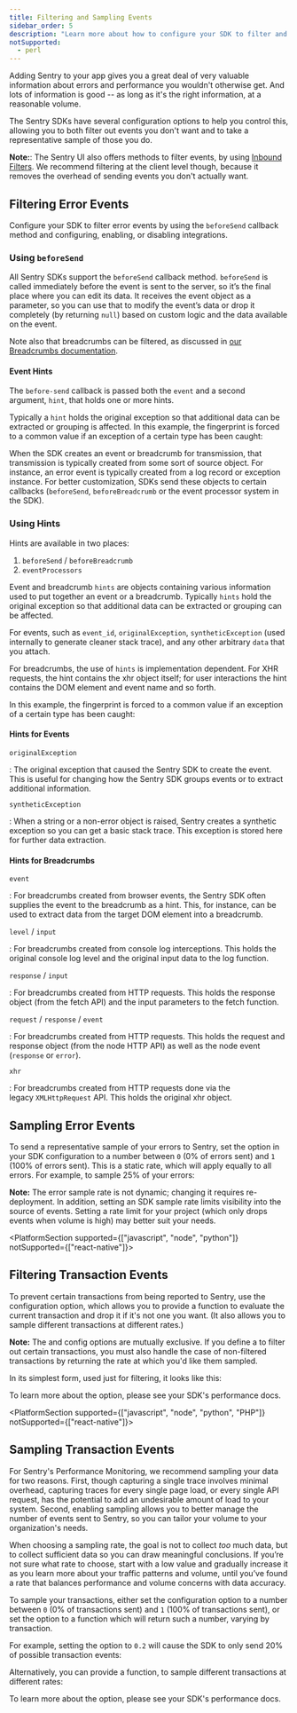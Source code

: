 ```yaml
---
title: Filtering and Sampling Events
sidebar_order: 5
description: "Learn more about how to configure your SDK to filter and sample events reported to Sentry."
notSupported:
  - perl
---
```


Adding Sentry to your app gives you a great deal of very valuable information about errors and performance you wouldn't otherwise get. And lots of information is good -- as long as it's the right information, at a reasonable volume.

The Sentry SDKs have several configuration options to help you control this, allowing you to both filter out events you don't want and to take a representative sample of those you do.

**Note:**: The Sentry UI also offers methods to filter events, by using [Inbound Filters](/product/error-monitoring/filtering/). We recommend filtering at the client level though, because it removes the overhead of sending events you don't actually want.

## Filtering Error Events

Configure your SDK to filter error events by using the `beforeSend` callback method and configuring, enabling, or disabling integrations.

### Using `beforeSend`

All Sentry SDKs support the `beforeSend` callback method. `beforeSend` is called immediately before the event is sent to the server, so it’s the final place where you can edit its data. It receives the event object as a parameter, so you can use that to modify the event’s data or drop it completely (by returning `null`) based on custom logic and the data available on the event.

<PlatformContent includePath="configuration/before-send" />

Note also that breadcrumbs can be filtered, as discussed in [our Breadcrumbs documentation](/product/error-monitoring/breadcrumbs/).

#### Event Hints

The `before-send` callback is passed both the `event` and a second argument, `hint`, that holds one or more hints.

Typically a `hint` holds the original exception so that additional data can be extracted or grouping is affected. In this example, the fingerprint is forced to a common value if an exception of a certain type has been caught:

<PlatformContent includePath="configuration/before-send-hint" />

When the SDK creates an event or breadcrumb for transmission, that transmission is typically created from some sort of source object. For instance, an error event is typically created from a log record or exception instance. For better customization, SDKs send these objects to certain callbacks (`beforeSend`, `beforeBreadcrumb` or the event processor system in the SDK).

### Using Hints

Hints are available in two places:

1. `beforeSend` / `beforeBreadcrumb`
2. `eventProcessors`

Event and breadcrumb `hints` are objects containing various information used to put together an event or a breadcrumb. Typically `hints` hold the original exception so that additional data can be extracted or grouping can be affected.

For events, such as `event_id`, `originalException`, `syntheticException` (used internally to generate cleaner stack trace), and any other arbitrary `data` that you attach.

For breadcrumbs, the use of `hints` is implementation dependent. For XHR requests, the hint contains the xhr object itself; for user interactions the hint contains the DOM element and event name and so forth.

In this example, the fingerprint is forced to a common value if an exception of a certain type has been caught:

<PlatformContent includePath="configuration/before-send-fingerprint" />

#### Hints for Events

`originalException`

: The original exception that caused the Sentry SDK to create the event. This is useful for changing how the Sentry SDK groups events or to extract additional information.

`syntheticException`

: When a string or a non-error object is raised, Sentry creates a synthetic exception so you can get a basic stack trace. This exception is stored here for further data extraction.

#### Hints for Breadcrumbs

`event`

: For breadcrumbs created from browser events, the Sentry SDK often supplies the event to the breadcrumb as a hint. This, for instance, can be used to extract data from the target DOM element into a breadcrumb.

`level` / `input`

: For breadcrumbs created from console log interceptions. This holds the original console log level and the original input data to the log function.

`response` / `input`

: For breadcrumbs created from HTTP requests. This holds the response object (from the fetch API) and the input parameters to the fetch function.

`request` / `response` / `event`

: For breadcrumbs created from HTTP requests. This holds the request and response object (from the node HTTP API) as well as the node event (`response` or `error`).

`xhr`

: For breadcrumbs created from HTTP requests done via the legacy `XMLHttpRequest` API. This holds the original xhr object.

<PlatformContent includePath="configuration/decluttering" />

## Sampling Error Events

To send a representative sample of your errors to Sentry, set the <PlatformIdentifier name="sample-rate" /> option in your SDK configuration to a number between `0` (0% of errors sent) and `1` (100% of errors sent). This is a static rate, which will apply equally to all errors. For example, to sample 25% of your errors:

<PlatformContent includePath="configuration/sample-rate" />

**Note:** The error sample rate is not dynamic; changing it requires re-deployment. In addition, setting an SDK sample rate limits visibility into the source of events. Setting a rate limit for your project (which only drops events when volume is high) may better suit your needs.

<PlatformSection supported={["javascript", "node", "python"]} notSupported={["react-native"]}>

## Filtering Transaction Events

To prevent certain transactions from being reported to Sentry, use the <PlatformIdentifier name="traces-sampler" /> configuration option, which allows you to provide a function to evaluate the current transaction and drop it if it's not one you want. (It also allows you to sample different transactions at different rates.)

**Note:** The <PlatformIdentifier name="traces-sampler" /> and <PlatformIdentifier name="traces-sample-rate" /> config options are mutually exclusive. If you define a <PlatformIdentifier name="traces-sampler" /> to filter out certain transactions, you must also handle the case of non-filtered transactions by returning the rate at which you'd like them sampled.

In its simplest form, used just for filtering, it looks like this:

<PlatformContent includePath="performance/traces-sampler-as-filter" />

To learn more about the <PlatformIdentifier name="traces-sampler" /> option, please see your SDK's <PlatformLink to="/performance/">performance docs</PlatformLink>.

</PlatformSection>

<PlatformSection supported={["javascript", "node", "python", "PHP"]} notSupported={["react-native"]}>

## Sampling Transaction Events

For Sentry's Performance Monitoring, we recommend sampling your data for two reasons. First, though capturing a single trace involves minimal overhead, capturing traces for every single page load, or every single API request, has the potential to add an undesirable amount of load to your system. Second, enabling sampling allows you to better manage the number of events sent to Sentry, so you can tailor your volume to your organization's needs.

When choosing a sampling rate, the goal is not to collect *too* much data, but to collect sufficient data so you can draw meaningful conclusions. If you’re not sure what rate to choose, start with a low value and gradually increase it as you learn more about your traffic patterns and volume, until you’ve found a rate that balances performance and volume concerns with data accuracy.

To sample your transactions, either set the <PlatformIdentifier name="traces-sample-rate" /> configuration option to a number between `0` (0% of transactions sent) and `1` (100% of transactions sent), or set the <PlatformIdentifier name="traces-sampler" /> option to a function which will return such a number, varying by transaction.

For example, setting the <PlatformIdentifier name="traces-sample-rate" /> option to `0.2` will cause the SDK to only send 20% of possible transaction events:

<PlatformContent includePath="performance/traces-sample-rate" />

Alternatively, you can provide a <PlatformIdentifier name="traces-sampler" /> function, to sample different transactions at different rates:

<PlatformContent includePath="performance/traces-sampler-as-sampler" />

To learn more about the <PlatformIdentifier name="traces-sampler" /> option, please see your SDK's <PlatformLink to="/performance/">performance docs</PlatformLink>.

</PlatformSection>
